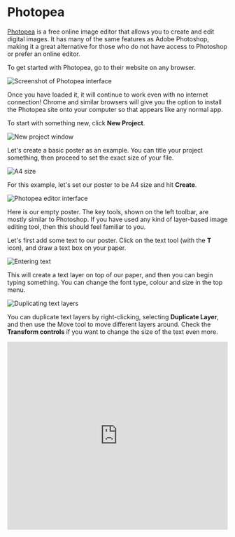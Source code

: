 # Photopea

[Photopea](https://www.photopea.com/) is a free online image editor that allows you to create and edit digital images. It has many of the same features as Adobe Photoshop, making it a great alternative for those who do not have access to Photoshop or prefer an online editor.

To get started with Photopea, go to their website on any browser.

![Screenshot of Photopea interface](https://f005.backblazeb2.com/file/twlearn/p1.webp)

Once you have loaded it, it will continue to work even with no internet connection! Chrome and similar browsers will give you the option to install the Photopea site onto your computer so that appears like any normal app.

To start with something new, click **New Project**.

![New project window](https://f005.backblazeb2.com/file/twlearn/p2.webp)

Let's create a basic poster as an example. You can title your project something, then proceed to set the exact size of your file.

![A4 size](https://f005.backblazeb2.com/file/twlearn/p3.webp)

For this example, let's set our poster to be A4 size and hit **Create**.

![Photopea editor interface](https://f005.backblazeb2.com/file/twlearn/p4.webp)

Here is our empty poster. The key tools, shown on the left toolbar, are mostly similar to Photoshop. If you have used any kind of layer-based image editing tool, then this should feel familiar to you.

Let's first add some text to our poster. Click on the text tool (with the **T** icon), and draw a text box on your paper.

![Entering text](https://f005.backblazeb2.com/file/twlearn/p5.webp)

This will create a text layer on top of our paper, and then you can begin typing something. You can change the font type, colour and size in the top menu. 

![Duplicating text layers](https://f005.backblazeb2.com/file/twlearn/p7.webp)

You can duplicate text layers by right-clicking, selecting **Duplicate Layer**, and then use the Move tool to move different layers around. Check the **Transform controls** if you want to change the size of the text even more.

<iframe
    width="100%"
    height="430"
    src="https://www.youtube.com/embed/jggXneJR-qs"
    frameborder="0"
    allow="accelerometer; autoplay; clipboard-write; encrypted-media; gyroscope; picture-in-picture"
    allowfullscreen
  />

To add an image, simply drag and drop a photo onto your document. You can then move it around and resize it however you want. Any layers that appear on top of your image can be hidden by clicking the Eye icon.

![Halftone image example](https://f005.backblazeb2.com/file/twlearn/p8.webp)

Photopea is also similar to Photoshop in that it has many different filters and image manipulation tools that you can use. Give some of the **Filters** a try to change how your image looks!

![Save as PSD](https://f005.backblazeb2.com/file/twlearn/p9.webp)

If you want to save this now with all of the layers intact (e.g. in case you want to change something later), then go to **File** > **Save as PSD**. You can open this file later in Photopea or Photoshop to continue working on it.

![Export as JPG](https://f005.backblazeb2.com/file/twlearn/p10.webp)

Otherwise, you can export as a JPG image. Go to **File** > **Export As** > **JPG**, then set the quality to 100% before exporting.

![Quality set to 100%](https://f005.backblazeb2.com/file/twlearn/p11.webp)

If you are wanting to print your work, saving as a high resolution JPG is the best option.